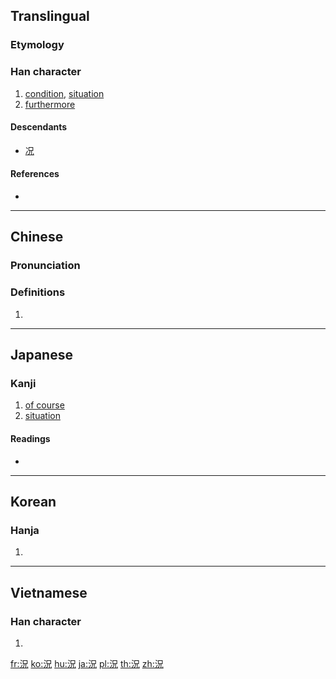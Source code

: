 {{also|况}}
==Translingual==
{{stroke order|strokes=8}}

===Etymology===
{{Han compound|氵|兄}}

===Han character===
{{Han char|rn=85|rad=水|as=05|sn=8|four=36110|canj=ERHU|ids=⿰氵兄}}

# [[condition]], [[situation]]
# [[furthermore]]

====Descendants====
* [[况]]

====References====
* {{Han ref|kx=0615.010|dkj=17264|dj=1009.010|hdz=31586.020|uh=6CC1|ud=27841|bh=AA70|bd=43632}}

----

==Chinese==
{{zh-forms|s=况}}

===Pronunciation===
{{zh-pron
|m=kuàng
|c=fong3
|h=pfs=
|md=
|mn=
|w=
|mc=y
|oc=y
|cat=
}}

===Definitions===
{{zh-hanzi}}

# {{rfdef|lang=zh}}

----

==Japanese==

===Kanji===
{{ja-kanji|grade=c|rs=水05}}

# [[of course]]
# [[situation]]

====Readings====
* {{ja-readings|goon=[[こう]] (kō)|kanon=[[きょう]] (kyō)|kun=[[いわんや]] (iwan'ya), [[おもむき]] (omomuki)}}

----

==Korean==

===Hanja===
{{ko-hanja|hangeul=황|eumhun=|rv=hwang|mr=hwang|y=hwang}}

# {{defn|lang=ko|sort=水05}}

----

==Vietnamese==

===Han character===
{{vi-hantu|huống|rs=水05}}

# {{defn|lang=vi}}

[[fr:況]]
[[ko:況]]
[[hu:況]]
[[ja:況]]
[[pl:況]]
[[th:況]]
[[zh:況]]